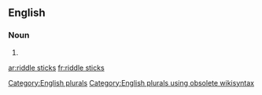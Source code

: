 
==English==

===Noun===
{{head|en}}

# {{plural of|riddle stick}}

[[Category:English plurals]][[Category:English plurals using obsolete wikisyntax]]

[[ar:riddle sticks]]
[[fr:riddle sticks]]